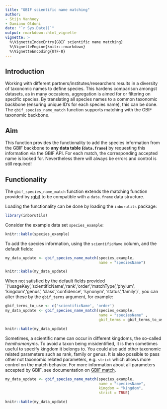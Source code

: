 ```yaml
---
title: "GBIF scientific name matching"
author: 
- Stijn Vanhoey
- Damiano Oldoni
date: "`r Sys.Date()`"
output: rmarkdown::html_vignette
vignette: >
  %\VignetteIndexEntry{GBIF scientific name matching}
  %\VignetteEngine{knitr::rmarkdown}
  %\VignetteEncoding{UTF-8}
---
```


## Introduction

Working with different partners/institutes/researchers results in a diversity of taxonomic names to define species. This hardens comparison amongst datasets, as in many occasions, aggregation is aimed for or filtering on specific species. By translating all species names to a common taxonomic backbone (ensuring unique ID's for each species name), this can be done. The `gbif_species_name_match` function supports matching with the GBIF taxonomic backbone.

## Aim

This function provides the functionality to add the species information from the GBIF backbone to **any data table (`data.frame`)** by requesting this information via the GBIF API. For each match, the corresponding accepted name is looked for. Nevertheless there will always be errors and control is still required!

## Functionality

The `gbif_species_name_match` function extends the matching function provided by [rgbif](https://github.com/ropensci/rgbif) to be compatible with a `data.frame` data structure.

Loading the functionality can be done by loading the `inborutils` package:

```r
library(inborutils)
```

Consider the example data set `species_example`:

```r
knitr::kable(species_example)
```

To add the species information, using the `scientificName` column, and the default fields:

```r
my_data_update <- gbif_species_name_match(species_example, 
                                          name = "speciesName")
```

```r
knitr::kable(my_data_update)
```

When not satisfied by the default fields provided ´('usageKey','scientificName','rank','order','matchType','phylum', 'kingdom','genus', 'class','confidence', 'synonym', 'status','family')´, you can alter these by the `gbif_terms` argument, for example:

```r
gbif_terms_to_use <- c('scientificName', 'order')
my_data_update <- gbif_species_name_match(species_example, 
                                          name = "speciesName" , 
                                          gbif_terms = gbif_terms_to_use)
```

```r
knitr::kable(my_data_update)
```

Sometimes, a scientific name can occur in different kingdoms, the so-called *hemihomonyms*. To avoid a taxon being misidentified, it is then sometimes useful to specify kingdom it belongs to. You could also add other taxonomic related parameters such as rank, family or genus. It is also possible to pass other not taxonomic related parameters, e.g. `strict` which allows more control on the match behavior. For more information about all parameters accepted by GBIF, see documentation on [GBIF match](https://www.gbif.org/developer/species#searching).
 
```r
my_data_update <- gbif_species_name_match(species_example, 
                                          name = "speciesName",
                                          kingdom = "kingdom",
                                          strict = TRUE)
```

```r
knitr::kable(my_data_update)
```
